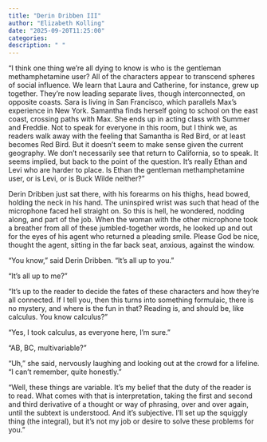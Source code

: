 ```yaml
---
title: "Derin Dribben III"
author: "Elizabeth Kolling"
date: "2025-09-20T11:25:00"
categories: 
description: " "
---
```


“I think one thing we’re all dying to know is who is the gentleman methamphetamine user? All of the characters appear to transcend spheres of social influence. We learn that Laura and Catherine, for instance, grew up together. They’re now leading separate lives, though interconnected, on opposite coasts. Sara is living in San Francisco, which parallels Max’s experience in New York. Samantha finds herself going to school on the east coast, crossing paths with Max. She ends up in acting class with Summer and Freddie. Not to speak for everyone in this room, but I think we, as readers walk away with the feeling that Samantha is Red Bird, or at least becomes Red Bird. But it doesn’t seem to make sense given the current geography. We don’t necessarily see that return to California, so to speak. It seems implied, but back to the point of the question. It’s really Ethan and Levi who are harder to place. Is Ethan the gentleman methamphetamine user, or is Levi, or is Buck Wilde neither?”

Derin Dribben just sat there, with his forearms on his thighs, head bowed, holding the neck in his hand. The uninspired wrist was such that head of the microphone faced hell straight on. So this is hell, he wondered, nodding along, and part of the job. When the woman with the other microphone took a breather from all of these jumbled-together words, he looked up and out for the eyes of his agent who returned a pleading smile. Please God be nice, thought the agent, sitting in the far back seat, anxious, against the window. 

“You know,” said Derin Dribben. “It’s all up to you.”

“It’s all up to me?”

“It’s up to the reader to decide the fates of these characters and how they’re all connected. If I tell you, then this turns into something formulaic, there is no mystery, and where is the fun in that? Reading is, and should be, like calculus. You know calculus?”

“Yes, I took calculus, as everyone here, I’m sure.”

“AB, BC, multivariable?”

“Uh,” she said, nervously laughing and looking out at the crowd for a lifeline. “I can’t remember, quite honestly.”

“Well, these things are variable. It’s my belief that the duty of the reader is to read. What comes with that is interpretation, taking the first and second and third derivative of a thought or way of phrasing, over and over again, until the subtext is understood. And it’s subjective. I’ll set up the squiggly thing (the integral), but it’s not my job or desire to solve these problems for you.”